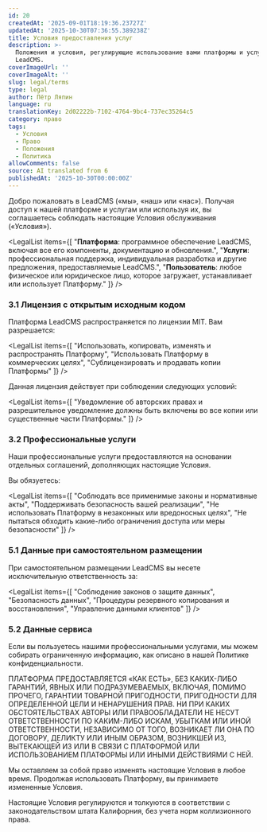 ```yaml
---
id: 20
createdAt: '2025-09-01T18:19:36.23727Z'
updatedAt: '2025-10-30T07:36:55.389238Z'
title: Условия предоставления услуг
description: >-
  Положения и условия, регулирующие использование вами платформы и услуг
  LeadCMS.
coverImageUrl: ''
coverImageAlt: ''
slug: legal/terms
type: legal
author: Пётр Ляпин
language: ru
translationKey: 2d02222b-7102-4764-9bc4-737ec35264c5
category: право
tags:
  - Условия
  - Право
  - Положения
  - Политика
allowComments: false
source: AI translated from 6
publishedAt: '2025-10-30T00:00:00Z'
---
```


<LegalSection title="1. Введение">

Добро пожаловать в LeadCMS («мы», «наш» или «нас»). Получая доступ к нашей платформе и услугам или используя их, вы соглашаетесь соблюдать настоящие Условия обслуживания («Условия»).

</LegalSection>

<LegalSection title="2. Определения">

<LegalList items={[
  "<strong>Платформа</strong>: программное обеспечение LeadCMS, включая все его компоненты, документацию и обновления.",
  "<strong>Услуги</strong>: профессиональная поддержка, индивидуальная разработка и другие предложения, предоставляемые LeadCMS.",
  "<strong>Пользователь</strong>: любое физическое или юридическое лицо, которое загружает, устанавливает или использует Платформу."
]} />

</LegalSection>

<LegalSection title="3. Лицензия и права использования">

### 3.1 Лицензия с открытым исходным кодом

Платформа LeadCMS распространяется по лицензии MIT. Вам разрешается:

<LegalList items={[
  "Использовать, копировать, изменять и распространять Платформу",
  "Использовать Платформу в коммерческих целях",
  "Сублицензировать и продавать копии Платформы"
]} />

Данная лицензия действует при соблюдении следующих условий:

<LegalList items={[
  "Уведомление об авторских правах и разрешительное уведомление должны быть включены во все копии или существенные части Платформы."
]} />

### 3.2 Профессиональные услуги

Наши профессиональные услуги предоставляются на основании отдельных соглашений, дополняющих настоящие Условия.

</LegalSection>

<LegalSection title="4. Обязанности пользователя">

Вы обязуетесь:

<LegalList items={[
  "Соблюдать все применимые законы и нормативные акты",
  "Поддерживать безопасность вашей реализации",
  "Не использовать Платформу в незаконных или вредоносных целях",
  "Не пытаться обходить какие-либо ограничения доступа или меры безопасности"
]} />

</LegalSection>

<LegalSection title="5. Конфиденциальность и данные">

### 5.1 Данные при самостоятельном размещении

При самостоятельном размещении LeadCMS вы несете исключительную ответственность за:

<LegalList items={[
  "Соблюдение законов о защите данных",
  "Безопасность данных",
  "Процедуры резервного копирования и восстановления",
  "Управление данными клиентов"
]} />

### 5.2 Данные сервиса

Если вы пользуетесь нашими профессиональными услугами, мы можем собирать ограниченную информацию, как описано в нашей Политике конфиденциальности.

</LegalSection>

<LegalSection title="6. Отказ от гарантий">

<DisclaimerBox>
ПЛАТФОРМА ПРЕДОСТАВЛЯЕТСЯ «КАК ЕСТЬ», БЕЗ КАКИХ-ЛИБО ГАРАНТИЙ, ЯВНЫХ ИЛИ ПОДРАЗУМЕВАЕМЫХ, ВКЛЮЧАЯ, ПОМИМО ПРОЧЕГО, ГАРАНТИИ ТОВАРНОЙ ПРИГОДНОСТИ, ПРИГОДНОСТИ ДЛЯ ОПРЕДЕЛЕННОЙ ЦЕЛИ И НЕНАРУШЕНИЯ ПРАВ.
</DisclaimerBox>

</LegalSection>

<LegalSection title="7. Ограничение ответственности">

<DisclaimerBox>
НИ ПРИ КАКИХ ОБСТОЯТЕЛЬСТВАХ АВТОРЫ ИЛИ ПРАВООБЛАДАТЕЛИ НЕ НЕСУТ ОТВЕТСТВЕННОСТИ ПО КАКИМ-ЛИБО ИСКАМ, УБЫТКАМ ИЛИ ИНОЙ ОТВЕТСТВЕННОСТИ, НЕЗАВИСИМО ОТ ТОГО, ВОЗНИКАЕТ ЛИ ОНА ПО ДОГОВОРУ, ДЕЛИКТУ ИЛИ ИНЫМ ОБРАЗОМ, ВОЗНИКШЕЙ ИЗ, ВЫТЕКАЮЩЕЙ ИЗ ИЛИ В СВЯЗИ С ПЛАТФОРМОЙ ИЛИ ИСПОЛЬЗОВАНИЕМ ПЛАТФОРМЫ ИЛИ ИНЫМИ ДЕЙСТВИЯМИ С НЕЙ.
</DisclaimerBox>

</LegalSection>

<LegalSection title="8. Изменения Условий">

Мы оставляем за собой право изменять настоящие Условия в любое время. Продолжая использовать Платформу, вы принимаете измененные Условия.

</LegalSection>

<LegalSection title="9. Применимое право">

Настоящие Условия регулируются и толкуются в соответствии с законодательством штата Калифорния, без учета норм коллизионного права.

</LegalSection>

<LegalSection title="10. Контакты">

<ContactInfo type="email" value="legal@leadcms.ai" label="Электронная почта" />

</LegalSection>
